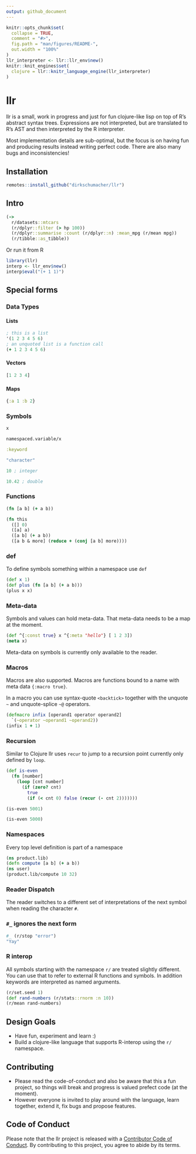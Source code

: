 ```yaml
---
output: github_document
---
```


<!-- README.md is generated from README.Rmd. Please edit that file -->

```r
knitr::opts_chunk$set(
  collapse = TRUE,
  comment = "#>",
  fig.path = "man/figures/README-",
  out.width = "100%"
)
llr_interpreter <- llr::llr_env$new()
knitr::knit_engines$set(
  clojure = llr::knitr_language_engine(llr_interpreter)
)
```

# llr

<!-- badges: start -->
<!-- badges: end -->

llr is a small, work in progress and just for fun clojure-like lisp on top of R's abstract syntax trees. Expressions are not interpreted, but are translated to R's AST and then interpreted by the R interpreter.

Most implementation details are sub-optimal, but the focus is on having fun and producing results instead writing perfect code. There are also many bugs and inconsistencies!

## Installation

``` r
remotes::install_github("dirkschumacher/llr")
```

## Intro

```clojure
(->
  r/datasets::mtcars
  (r/dplyr::filter (> hp 100))
  (r/dplyr::summarise :count (r/dplyr::n) :mean_mpg (r/mean mpg))
  (r/tibble::as_tibble))
```

Or run it from R

```r
library(llr)
interp <- llr_env$new()
interp$eval("(+ 1 1)")
```


## Special forms

### Data Types

#### Lists

```clojure
; this is a list
'(1 2 3 4 5 6)
; an unquoted list is a function call
(+ 1 2 3 4 5 6)
```

#### Vectors

```clojure
[1 2 3 4]
```

#### Maps

```clojure
{:a 1 :b 2}
```


### Symbols

```clojure
x
```

```clojure
namespaced.variable/x
```

```clojure
:keyword
```

```clojure
"character"
```

```clojure
10 ; integer
```

```clojure
10.42 ; double
```

### Functions

```clojure
(fn [a b] (+ a b))

(fn this
  ([] 0)
  ([a] a)
  ([a b] (+ a b))
  ([a b & more] (reduce + (conj [a b] more))))
```

### def

To define symbols something within a namespace use `def`

```clojure
(def x 1)
(def plus (fn [a b] (+ a b)))
(plus x x)
```


### Meta-data

Symbols and values can hold meta-data. That meta-data needs to be a map at the moment.

```clojure
(def ^{:const true} x ^{:meta "hello"} [ 1 2 3])
(meta x)
```

Meta-data on symbols is currently only available to the reader.

### Macros

Macros are also supported. Macros are functions bound to a name with meta data `{:macro true}`.

In a macro you can use syntax-quote `<backtick>` together with the unquote `~` and unquote-splice `~@` operators.

```clojure
(defmacro infix [operand1 operator operand2]
  `(~operator ~operand1 ~operand2))
(infix 1 + 1)
```


### Recursion

Similar to Clojure llr uses `recur` to jump to a recursion point currently only defined by `loop`.

```clojure
(def is-even 
  (fn [number] 
    (loop [cnt number]
      (if (zero? cnt)
        true
        (if (< cnt 0) false (recur (- cnt 2)))))))
```

```clojure
(is-even 5001)
```

```clojure
(is-even 5000)
```

### Namespaces

Every top level definition is part of a namespace

```clojure
(ns product.lib)
(defn compute [a b] (+ a b))
(ns user)
(product.lib/compute 10 32)
```


### Reader Dispatch

The reader switches to a different set of interpretations of the next symbol when reading the character `#`.

### `#_` ignores the next form

```clojure
#_ (r/stop "error")
"Yay"
```

### R interop

All symbols starting with the namespace `r/` are treated slightly different. You can use that to refer to external R functions and symbols. In addition keywords are interpreted as named arguments.

```clojure
(r/set.seed 1)
(def rand-numbers (r/stats::rnorm :n 10))
(r/mean rand-numbers)
```

## Design Goals

* Have fun, experiment and learn :)
* Build a clojure-like language that supports R-interop using the `r/` namespace.

## Contributing

* Please read the code-of-conduct and also be aware that this a fun project,
  so things will break and progress is valued prefect code (at the moment).
* However everyone is invited to play around with the language, learn together,
  extend it, fix bugs and propose features.

## Code of Conduct

Please note that the llr project is released with a [Contributor Code of Conduct](https://contributor-covenant.org/version/2/0/CODE_OF_CONDUCT.html). By contributing to this project, you agree to abide by its terms.
